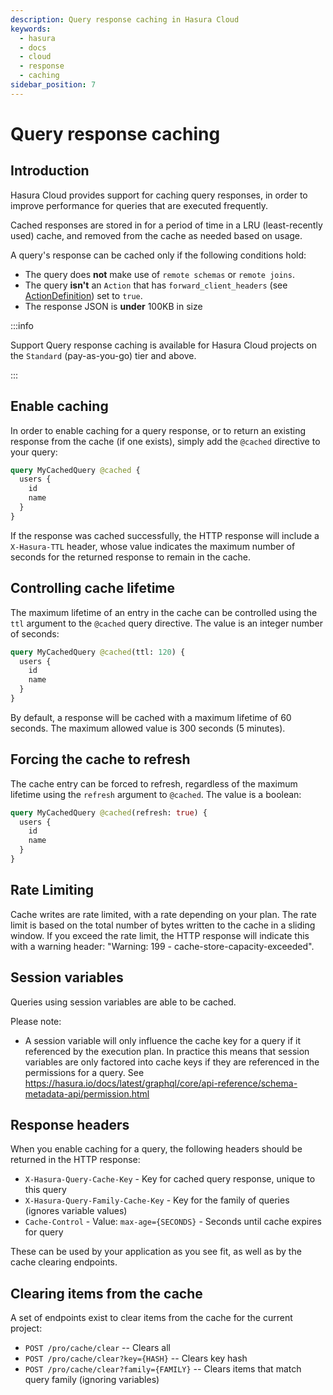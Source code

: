 ```yaml
---
description: Query response caching in Hasura Cloud
keywords:
  - hasura
  - docs
  - cloud
  - response
  - caching
sidebar_position: 7
---
```


# Query response caching

## Introduction

Hasura Cloud provides support for caching query responses, in order to improve performance for queries that are executed frequently.

Cached responses are stored in for a period of time in a LRU (least-recently used) cache, and removed from the cache as needed based on usage.

A query's response can be cached only if the following conditions hold:

- The query does **not** make use of `remote schemas` or `remote joins`.
- The query **isn't** an `Action` that has `forward_client_headers` (see [ActionDefinition](/graphql/core/api-reference/syntax-defs.mdx#actiondefinition)) set to `true`.
- The response JSON is **under** 100KB in size

:::info

Support Query response caching is available for Hasura Cloud projects on the `Standard` (pay-as-you-go) tier and above.

:::

## Enable caching

In order to enable caching for a query response, or to return an existing response from the cache (if one exists), simply add the `@cached` directive to your query:

```graphql
query MyCachedQuery @cached {
  users {
    id
    name
  }
}
```

If the response was cached successfully, the HTTP response will include a `X-Hasura-TTL` header, whose value indicates the maximum number of seconds for the returned response to remain in the cache.

## Controlling cache lifetime

The maximum lifetime of an entry in the cache can be controlled using the `ttl` argument to the `@cached` query directive. The value is an integer number of seconds:

```graphql
query MyCachedQuery @cached(ttl: 120) {
  users {
    id
    name
  }
}
```

By default, a response will be cached with a maximum lifetime of 60 seconds. The maximum allowed value is 300 seconds (5 minutes).

## Forcing the cache to refresh

The cache entry can be forced to refresh, regardless of the maximum lifetime using the `refresh` argument to `@cached`. The value is a boolean:

```graphql
query MyCachedQuery @cached(refresh: true) {
  users {
    id
    name
  }
}
```

## Rate Limiting

Cache writes are rate limited, with a rate depending on your plan. The rate limit is based on the total number of bytes written to the cache in a sliding window. If you exceed the rate limit, the HTTP response will indicate this with a warning header: "Warning: 199 - cache-store-capacity-exceeded".

## Session variables

Queries using session variables are able to be cached.

Please note:

- A session variable will only influence the cache key for a query if it referenced by the execution plan. In practice this means that session variables are only factored into cache keys if they are referenced in the permissions for a query. See <https://hasura.io/docs/latest/graphql/core/api-reference/schema-metadata-api/permission.html>

## Response headers

When you enable caching for a query, the following headers should be returned in the HTTP response:

- `X-Hasura-Query-Cache-Key` - Key for cached query response, unique to this query
- `X-Hasura-Query-Family-Cache-Key` - Key for the family of queries (ignores variable values)
- `Cache-Control` - Value: `max-age={SECONDS}` - Seconds until cache expires for query

These can be used by your application as you see fit, as well as by the cache clearing endpoints.

## Clearing items from the cache

A set of endpoints exist to clear items from the cache for the current project:

- `POST /pro/cache/clear` -- Clears all
- `POST /pro/cache/clear?key={HASH}` -- Clears key hash
- `POST /pro/cache/clear?family={FAMILY}` -- Clears items that match query family (ignoring variables)
